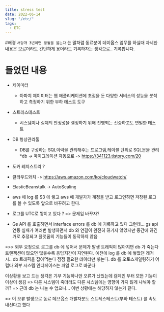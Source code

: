 ```yaml
---
title: stress test
date: 2022-06-14
slug: "/etc/"
tags:
  - ETC
---
```


#배경
`서당개 3년이면 풍월을 읊는다` 는 말처럼
동료분이 데이옵스 업무를 하실때 
자세한 내용은 모르더라도
간단하게 용어라도 기록하자는 생각으로.. 기록합니다.

# 들었던 내용

* 제이미터 
    * 아파치 제이미터는 웹 애플리케이션에 초점을 둔 다양한 서비스의 성능을 분석하고 측정하기 위한 부하 테스트 도구
* 스트레스테스트 
    * 시스템이나 실체의 안정성을 결정하기 위해 진행되는 신중하고도 면밀한 테스트
* DB 형상관리툴
    * DB를 구성하는 SQL이력을 관리해주는 프로그램,테이블 단위로 SQL문을 관리 
    *db -> 마이그레이션 자동으로
    -> https://341123.tistory.com/20
* 도커 레지스트리 ?
* 클라우드와치
-> https://aws.amazon.com/ko/cloudwatch/

* ElasticBeanstalk -> AutoScaling

* aws 에  log 를 S3 에 쌓고 aws 에 개발자가 계정을 받고 로그인하면 저장된 로그를 볼 수 있도록 앞으로 바꾸려고 한다.

* 로그를 UTC로 쌓이고 있다 ? => 문제임 바꾸자?

*  Gs API 를 호출하면서 interface errors 를 db 에 기록하고 있다 그런데... gs api 연동 실패가 여러번  발생하면서 
 db 와 연결이 완전히 끊기지 않았지만 중간에 끊긴거로 추정되고
 플랫폼의 기능들이 동작하지 않음
 
 =>> 외부 요청으로 로그를 db 에 넣어서 문제가 발생
 트래픽이 많아지면  db 가 죽는다
 트랜잭션이 많으면 많읗수록 응답지간이 지연된다.
 예전에 log 를 db 에 쌓았던  레거시.. db 트래픽을 잡아먹는다
 점점 필요한 데이터만 넣는다.
 db 를 오토스케일링하기 어렵다
 외부 시스템 인터페이스는  파일 로그로 바꾼다  
 
 이상황을 보고 드는 생각은 기부 기능하나만 오류가 났었는데 캠페인 부터 모든 기능이 이상이 생김 => 다른 시스템이 죽더라도 다른 시스템에는 영향이 가지 않게 나눠야 할까?
 => 근데 db 는 나눌 수 업으니... 이번 상황에는 해당하지 않는거 같다.
 
 => 이 오류 발생으로 동료 데브옵스 개발자분도 스트레스테스트(부하 테스트) 를 속도 내신다고 했다
